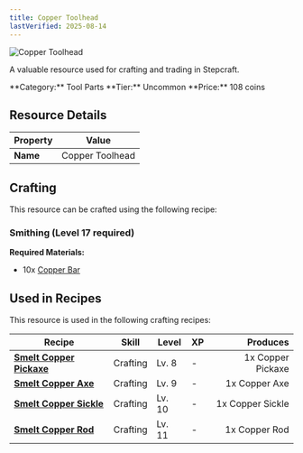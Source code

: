 ```yaml
---
title: Copper Toolhead
lastVerified: 2025-08-14
---
```


<div className="flex items-start gap-6 mb-8">
  <div className="flex-shrink-0">
    <img src="/assets/resources/smithing/copper_toolhead.png" alt="Copper Toolhead" className="w-24 h-24 border rounded-lg" />
  </div>
  <div className="flex-1">
    <div className="space-y-2">
      <p className="text-lg text-muted-foreground">A valuable resource used for crafting and trading in Stepcraft.</p>
      <div className="flex flex-wrap gap-4 text-sm">
        <span className="px-2 py-1 bg-blue-100 dark:bg-blue-900 rounded-md">
          **Category:** Tool Parts
        </span>
        <span className="px-2 py-1 bg-green-100 dark:bg-green-900 rounded-md">
          **Tier:** Uncommon
        </span>
        <span className="px-2 py-1 bg-green-100 dark:bg-green-900 rounded-md">
          **Price:** 108 coins
        </span>
      </div>
    </div>
  </div>
</div>

## Resource Details

| Property | Value |
|----------|-------|
| **Name** | Copper Toolhead |


## Crafting
This resource can be crafted using the following recipe:

### Smithing (Level 17 required)

**Required Materials:**
- 10x [Copper Bar](/docs/resources/individual/copper_bar)



## Used in Recipes

This resource is used in the following crafting recipes:

| Recipe | Skill | Level | XP | Produces |
|--------|-------|-------|----|---------:|
| **[Smelt Copper Pickaxe](/docs/items/individual/copper_pickaxe)** | Crafting | Lv. 8 | - | 1x Copper Pickaxe |
| **[Smelt Copper Axe](/docs/items/individual/copper_axe)** | Crafting | Lv. 9 | - | 1x Copper Axe |
| **[Smelt Copper Sickle](/docs/items/individual/copper_sickle)** | Crafting | Lv. 10 | - | 1x Copper Sickle |
| **[Smelt Copper Rod](/docs/items/individual/copper_rod)** | Crafting | Lv. 11 | - | 1x Copper Rod |


